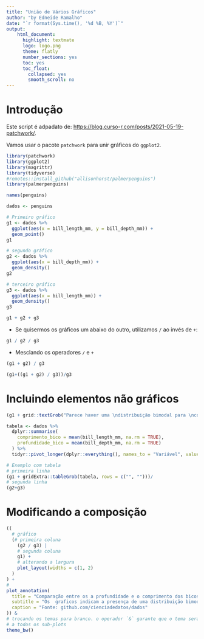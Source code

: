 ```yaml
---
title: "União de Vários Gráficos"
author: "by Edneide Ramalho"
date: "`r format(Sys.time(), '%d %B, %Y')`"
output: 
    html_document:
      highlight: textmate
      logo: logo.png
      theme: flatly
      number_sections: yes
      toc: yes
      toc_float:
        collapsed: yes
        smooth_scroll: no
---
```


# Introdução 

Este script é adpadato de: <https://blog.curso-r.com/posts/2021-05-19-patchwork/>.

Vamos usar o pacote `patchwork` para unir gráficos do `ggplot2`.

```r
library(patchwork)
library(ggplot2)
library(magrittr)
library(tidyverse)
#remotes::install_github("allisonhorst/palmerpenguins")
library(palmerpenguins)
```

```r
names(penguins)

dados <- penguins
```

```r
# Primeiro gráfico
g1 <- dados %>% 
  ggplot(aes(x = bill_length_mm, y = bill_depth_mm)) +
  geom_point()
g1
```

```r
# segundo gráfico
g2 <- dados %>% 
  ggplot(aes(x = bill_depth_mm)) +
  geom_density()
g2
```

```r
# terceiro gráfico
g3 <- dados %>% 
  ggplot(aes(x = bill_length_mm)) +
  geom_density()
g3
```

```r
g1 + g2 + g3
```

-   Se quisermos os gráficos um abaixo do outro, utilizamos `/` ao invés de `+`:

```r
g1 / g2 / g3
```

-   Mesclando os operadores `/` e `+`

```r
(g1 + g2) / g3
```

```r
(g1+((g1 + g2) / g3))/g3
```

# Incluindo elementos não gráficos

```r
(g1 + grid::textGrob("Parece haver uma \ndistribuição bimodal para \ncomprimento e profundidade do bico")) / (g2 + g3)
```

```r
tabela <- dados %>% 
  dplyr::summarise(
    comprimento_bico = mean(bill_length_mm, na.rm = TRUE),
    profundidade_bico = mean(bill_depth_mm, na.rm = TRUE)
  ) %>% 
  tidyr::pivot_longer(dplyr::everything(), names_to = "Variável", values_to = "Média") 

# Exemplo com tabela
# primeira linha
(g1 + gridExtra::tableGrob(tabela, rows = c("", "")))/
# segunda linha
(g2+g3)
```

# Modificando a composição

```r
((
  # gráfico
  (# primeira coluna
    (g2 / g3) |
    # segunda coluna
    g1) +
    # alterando a largura
    plot_layout(widths = c(1, 2)
  )
) +
# 
plot_annotation(
  title = "Comparação entre os a profundidade e o comprimento dos bicos",
  subtitle = "Os  graficos indicam a presença de uma distribuição bimodal, possivelmente porque existem várias espécies na base.",
  caption = "Fonte: github.com/cienciadedatos/dados"
)) &
# trocando os temas para branco. o operador `&` garante que o tema será aplicado
# a todos os sub-plots
theme_bw() 
```
